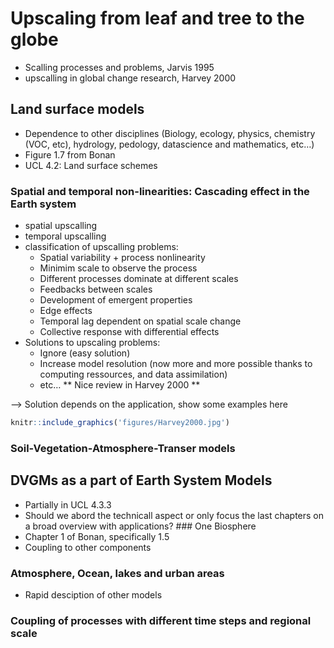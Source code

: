 # Upscaling from leaf and tree to the globe
\chaptermark{Globe}
 - Scalling processes and problems, Jarvis 1995
 - upscalling in global change research, Harvey 2000
 
## Land surface models
- Dependence to other disciplines (Biology, ecology, physics, chemistry (VOC, etc), hydrology, pedology, datascience and mathematics, etc…)
- Figure 1.7 from Bonan
- UCL 4.2: Land surface schemes

### Spatial and temporal non-linearities: Cascading effect in the Earth system
- spatial upscalling
- temporal upscalling
- classification of upscalling problems:
  - Spatial variability + process nonlinearity
  - Minimim scale to observe the process
  - Different processes dominate at different scales
  - Feedbacks between scales
  - Development of emergent properties
  - Edge effects
  - Temporal lag dependent on spatial scale change
  - Collective response with differential effects
- Solutions to upscaling problems: 
  - Ignore (easy solution)
  - Increase model resolution (now more and more possible thanks to computing ressources, and data assimilation)
  - etc... ** Nice review in Harvey 2000 **

--> Solution depends on the application, show some examples here
```r
knitr::include_graphics('figures/Harvey2000.jpg')
```
### Soil-Vegetation-Atmosphere-Transer models

## DVGMs as a part of Earth System Models
- Partially in UCL 4.3.3
- Should we abord the technicall aspect or only focus the last chapters on a broad overview with applications? 
### One Biosphere
- Chapter 1 of Bonan, specifically 1.5
- Coupling to other components

### Atmosphere, Ocean, lakes and urban areas
- Rapid desciption of other models 

### Coupling of processes with different time steps and regional scale

